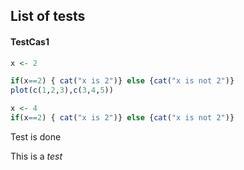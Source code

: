 ## List of tests

#### TestCas1


```r
x <- 2

if(x==2) { cat("x is 2")} else {cat("x is not 2")}
plot(c(1,2,3),c(3,4,5))

```

```r
x <- 4
if(x==2) { cat("x is 2")} else {cat("x is not 2")}

```


Test is done

This is a *test*
